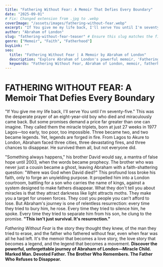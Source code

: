 ```yaml
---
title: "Fathering Without Fear: A Memoir That Defies Every Boundary"
date: "2025-09-01"
# Fix: Changed extension from .jpg to .webp
coverImage: "/assets/images/fathering-without-fear.webp"
excerpt: "If You give me my life back, I'll serve You until I'm seventy-five. This was the desperate prayer of an eight-year-old boy who died and miraculously came back. But some promises demand a price far greater than one can imagine."
author: "Abraham of London"
slug: "fathering-without-fear-teaser" # Ensure this slug matches the filename if it's a teaser.
genre: ["Memoir", "Faith", "Fatherhood"]
buyLink: ""
seo:
  title: "Fathering Without Fear | A Memoir by Abraham of London"
  description: "Explore Abraham of London's powerful memoir, 'Fathering Without Fear,' a story of relentless resurrection, unyielding purpose, and fathering against all odds."
  keywords: "Fathering Without Fear, Abraham of London, memoir, fatherhood, faith, resurrection, overcoming adversity, Lagos, London, biography"
---
```


# FATHERING WITHOUT FEAR: A Memoir That Defies Every Boundary

"If You give me my life back, I'll serve You until I'm seventy-five."
This was the desperate prayer of an eight-year-old boy who died and miraculously came back.
But some promises demand a price far greater than one can imagine.
They called them the miracle triplets, born at just 27 weeks in 1977 Lagos—too early, too poor, too impossible.
Three became two, and two became legends. Yet, legends are forged in fire.
From Lagos to Akure to London, Abraham faced three cities, three devastating fires, and three chances to disappear.
He survived them all, but not everyone did.

"Something always happens," his brother David would say, a mantra of false hope until 2003, when the words became prophecy.
The brother who was never just a cousin became a ghost, leaving Abraham with a faith-shattering question: "Where was God when David died?"
This profound loss broke his faith, only to forge an unyielding purpose.
It propelled him into a London courtroom, battling for a son who carries the name of kings, against a system designed to make fathers disappear.
What they don't tell you about miracles is that they attract darkness like light attracts moths.
They make you a target for unseen forces. They cost you people you can't afford to lose.
But Abraham's journey is one of relentless resurrection: every time they tried to bury him, he rose.
Every time they tried to silence him, he spoke. Every time they tried to separate him from his son, he clung to the promise.
**"This isn't just survival. It's resurrection."**

*Fathering Without Fear* is the story they thought they knew, of the man they tried to erase, and the father who fathered without fear, even when fear was all he had left.
It's the memoir that becomes a love story, the love story that becomes a legend, and the legend that becomes a movement.
**Discover the powerful, unforgettable journey of Abraham of London—Miracle Child. Marked Man. Devoted Father. The Brother Who Remembers.
The Father Who Refuses to Disappear.**
